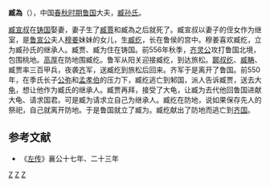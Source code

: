 {{模板:Infobox 先秦人物
|名称= 臧為
|姓=[[姬姓|姬]]
|氏=[[臧孙氏|臧]]
|名=為
|字=
|别名=
|别字=
|谥号=
|时代=春秋
|国家=[[鲁国|鲁]] 
|出生=
|太子=[[臧昭伯|臧昭伯]]
|父=[[臧宣叔|臧宣叔]]
}}
'''臧為'''（{{bd|？||？||catIdx=Z}}），中国[[春秋时期|春秋时期]][[鲁国|鲁国]]大夫，[[臧孙氏|臧孙氏]]。 

[[臧宣叔|臧宣叔]]在[[铸国|铸国]]娶妻，妻子生了[[臧賈|臧賈]]和臧為之后就死了。臧宣叔以妻子的侄女作为继室，是[[鲁宣公|鲁宣公]]夫人[[穆姜|穆姜]]妹妹的女儿，生[[臧纥|臧纥]]，长在鲁侯的宫中。穆姜喜欢臧纥，立为臧孙氏的继承人。臧贾、臧为住在铸国。前556年秋季，[[齐灵公|齐灵公]]攻打鲁国北境，包围桃地。[[高厚|高厚]]在防地围臧纥。鲁军从阳关迎接臧纥，到达旅松。[[郰叔纥|郰叔纥]]、[[臧畴|臧畴]]、臧贾率三百甲兵，夜袭[[姜齐|齐]]军，送臧纥到旅松后回来。齐军于是离开了鲁国。前550年，在季氏长子[[公弥|公弥]]和[[孟孝伯|孟孝伯]]的压力下，臧纥逃亡到邾国，派人告诉臧贾，送去大[[龟|龟]]，想让他作为臧氏的继承人。臧贾再拜，接受了大龟，让臧为去代他回鲁国进献大龟、请求国君。可是臧为请求立自己为继承人。臧纥在防地，说如果保存先人的祭祀，自己就离开防地。于是鲁国就立了臧为。臧纥献出了防地而逃亡到[[齐国|齐国]]。

==参考文献==
*《[[左传|左传]]》襄公十七年、二十三年

[[Category:鲁国人|Z]]
[[Category:春秋战国政治人物|Z]]
[[Category:春秋人|Z]]